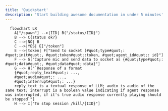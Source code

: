 ```yaml
---
title: 'Quickstart'
description: 'Start building awesome documentation in under 5 minutes'
---
```


```mermaid
  flowchart LR
    A["/spawn"] -->|IID| B("/status/IID}")
    B --> C{status ok?}
    C -->|NO| B
    C -->|YES| E["/token"]
    E -->|token| F["Send to socket (#quot;type#quot;: #quot;init#quot;, #quot;token#quot;:token, #quot;agent_id#quot;: id}"]
    F --> G["Capture mic and send data to socket as {#quot;type#quot;: #quot;data#quot;, #quot;data#quot;:data}"]
    G --> H["`Response of a format
    {#quot;reply_text#quot;: ...,
    #quot;audio#quot;: ...,
    #quot;interrupt#quot;: ...}
    reply_text is a textual response of LLM; audio is audio of the same text; interrupt is a boolean value indicating if agent response was interrupted, if it's true audio response currently playing should be stopped`"]
    H --> I["To stop session /kill/{IID}"]
```